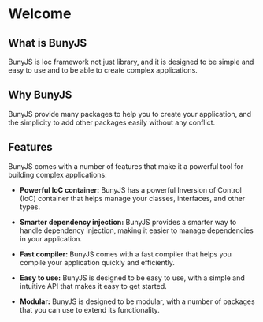 # Welcome

## What is BunyJS

BunyJS is Ioc framework not just library, and it is designed to be simple and easy to use and to be able to create complex applications.

## Why BunyJS

BunyJS provide many packages to help you to create your application, and the simplicity to add other packages easily without any conflict.

## Features

BunyJS comes with a number of features that make it a powerful tool for building complex applications:

- **Powerful IoC container:** BunyJS has a powerful Inversion of Control (IoC) container that helps manage your classes, interfaces, and other types.

- **Smarter dependency injection:** BunyJS provides a smarter way to handle dependency injection, making it easier to manage dependencies in your application.

- **Fast compiler:** BunyJS comes with a fast compiler that helps you compile your application quickly and efficiently.

- **Easy to use:** BunyJS is designed to be easy to use, with a simple and intuitive API that makes it easy to get started.

- **Modular:** BunyJS is designed to be modular, with a number of packages that you can use to extend its functionality.